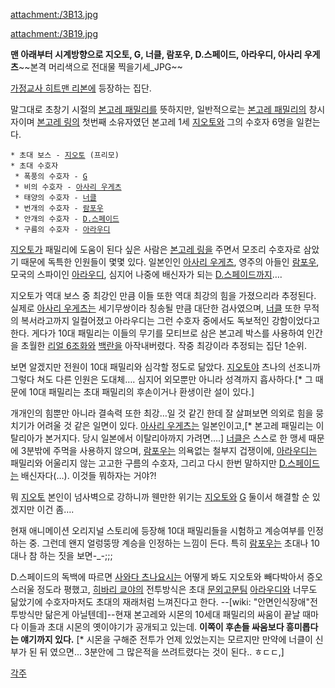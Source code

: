 attachment:/3B13.jpg

attachment:/3B19.jpg

'''맨 아래부터 시계방향으로 지오토, G, 너클, 람포우, D.스페이드, 아라우디, 아사리 우게츠'''~~본격 머리색으로 전대물 찍을기세_JPG~~

[[가정교사 히트맨 리본]]에 등장하는 집단.

말그대로 초창기 시절의 [[본고레 패밀리]]를 뜻하지만, 일반적으로는 [[본고레 패밀리]]의 창시자이며 [[본고레 링]]의 첫번째 소유자였던 본고레 1세 [[지오토]]와 그의 수호자 6명을 일컫는다.

 * 초대 보스 - [[지오토]] (프리모)
 * 초대 수호자
  * 폭풍의 수호자 - [[G]]
  * 비의 수호자 - [[아사리 우게츠]]
  * 태양의 수호자 - [[너클]]
  * 번개의 수호자 - [[람포우]]
  * 안개의 수호자 - [[D.스페이드]]
  * 구름의 수호자 - [[아라우디]]

[[지오토]]가 패밀리에 도움이 된다 싶은 사람은 [[본고레 링]]을 주면서 모조리 수호자로 삼았기 때문에 독특한 인원들이 몇몇 있다. 일본인인 [[아사리 우게츠]], 영주의 아들인 [[람포우]], 모국의 스파이인 [[아라우디]], 심지어 나중에 배신자가 되는 [[D.스페이드]]까지…. 

지오토가 역대 보스 중 최강인 만큼 이들 또한 역대 최강의 힘을 가졌으리라 추정된다. 실제로 [[아사리 우게츠]]는 세기무쌍이라 칭송될 만큼 대단한 검사였으며, [[너클]] 또한 무적의 복서라고까지 일컬어졌고 아라우디는 그런 수호자 중에서도 독보적인 강함이었다고 한다. 게다가 10대 패밀리는 이들의 무기를 모티브로 삼은 본고레 박스를 사용하여 인간을 초월한 [[리얼 6조화]]와 [[백란]]을 아작내버렸다. 작중 최강이라 추정되는 집단 1순위.

보면 알겠지만 전원이 10대 패밀리와 심각할 정도로 닮았다. [[지오토]]야 츠나의 선조니까 그렇다 쳐도 다른 인원은 도대체…. 심지어 외모뿐만 아니라 성격까지 흡사하다.[* 그 때문에 10대 패밀리는 초대 패밀리의 후손이거나 환생이란 설이 있다.]

개개인의 힘뿐만 아니라 결속력 또한 최강…일 것 같긴 한데 잘 살펴보면 의외로 힘을 뭉치기가 어려울 것 같은 일면이 있다. [[아사리 우게츠]]는 일본인이고,[* 본고레 패밀리는 이탈리아가 본거지다. 당시 일본에서 이탈리아까지 가려면….] [[너클]]은 스스로 한 맹세 때문에 3분밖에 주먹을 사용하지 않으며, [[람포우]]는 의욕없는 철부지 겁쟁이에, [[아라우디]]는 패밀리와 어울리지 않는 고고한 구름의 수호자, 그리고 다시 한번 말하지만 [[D.스페이드]]는 배신자다(…). 이것들 뭐하자는 거야?!

뭐 [[지오토]] 본인이 넘사벽으로 강하니까 웬만한 위기는 [[지오토]]와 [[G]] 둘이서 해결할 순 있겠지만 이건 좀….

현재 애니메이션 오리지널 스토리에 등장해 10대 패밀리들을 시험하고 계승여부를 인정하는 중. 그런데 왠지 얼렁뚱땅 계승을 인정하는 느낌이 든다. 특히 [[람포우]]는 초대나 10대나 참 하는 짓을 보면-_-;;;

D.스페이드의 독백에 따르면 [[사와다 츠나요시]]는 어떻게 봐도 지오토와 빼다박아서 증오스러울 정도라 평했고, [[히바리 쿄야]]의 전투방식은 초대 [[문외고문팀]] [[아라우디]]와 너무도 닮았기에 수호자마저도 초대의 재래처럼 느껴진다고 한다. --[wiki: "안면인식장애"전투방식만 닮은게  아닐텐데]--현재 본고레와 시몬의 10세대 패밀리의 싸움이 끝날 때마다 이들과 초대 시몬의 옛이야기가 공개되고 있는데. '''이쪽이 후손들 싸움보다 흥미롭다는 얘기까지 있다.''' [* 시몬을 구해준 전투가 언제 있었는지는 모르지만 만약에 너클이 신부가 된 뒤 였으면... 3분안에 그 많은적을 쓰려트렸다는 것이 된다.. ㅎㄷㄷ,] 

[[각주]]
